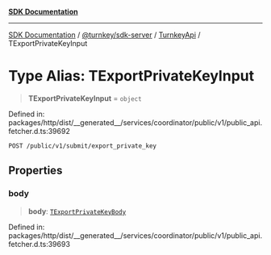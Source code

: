 [**SDK Documentation**](../../../../../README.mdx)

***

[SDK Documentation](../../../../../packages.mdx) / [@turnkey/sdk-server](../../../README.mdx) / [TurnkeyApi](../README.mdx) / TExportPrivateKeyInput

# Type Alias: TExportPrivateKeyInput

> **TExportPrivateKeyInput** = `object`

Defined in: packages/http/dist/\_\_generated\_\_/services/coordinator/public/v1/public\_api.fetcher.d.ts:39692

`POST /public/v1/submit/export_private_key`

## Properties

### body

> **body**: [`TExportPrivateKeyBody`](TExportPrivateKeyBody.mdx)

Defined in: packages/http/dist/\_\_generated\_\_/services/coordinator/public/v1/public\_api.fetcher.d.ts:39693
